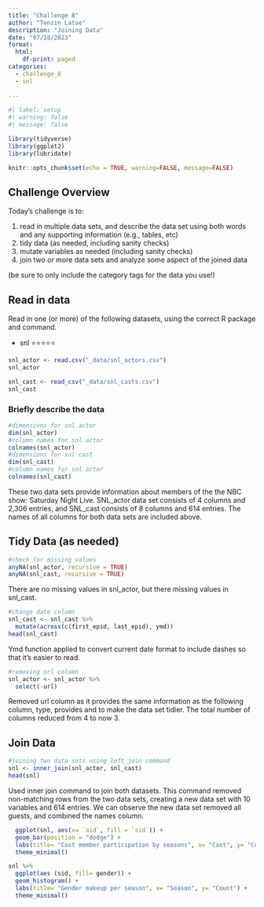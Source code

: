 ```yaml
---
title: "Challenge 8"
author: "Tenzin Latoe"
description: "Joining Data"
date: "07/18/2023"
format:
  html:
    df-print: paged
categories:
  - challenge_8
  - snl
  
---
```


```r
#| label: setup
#| warning: false
#| message: false

library(tidyverse)
library(ggplot2)
library(lubridate)

knitr::opts_chunk$set(echo = TRUE, warning=FALSE, message=FALSE)
```

## Challenge Overview

Today's challenge is to:

1)  read in multiple data sets, and describe the data set using both words and any supporting information (e.g., tables, etc)
2)  tidy data (as needed, including sanity checks)
3)  mutate variables as needed (including sanity checks)
4)  join two or more data sets and analyze some aspect of the joined data

(be sure to only include the category tags for the data you use!)

## Read in data

Read in one (or more) of the following datasets, using the correct R package and command.

  - snl ⭐⭐⭐⭐⭐

```r
snl_actor <- read.csv("_data/snl_actors.csv")
snl_actor
```

```r
snl_cast <- read_csv("_data/snl_casts.csv")
snl_cast
```

### Briefly describe the data

```r
#dimensions for snl actor
dim(snl_actor)
#column names for snl actor
colnames(snl_actor)
#dimensions for snl cast
dim(snl_cast)
#column names for snl actor
colnames(snl_cast)
```

These two data sets provide information about members of the the NBC show: Saturday Night Live. SNL_actor data set consists of 4 columns and 2,306 entries, and SNL_cast consists of 8 columns and 614 entries. The names of all columns for both data sets are included above. 

## Tidy Data (as needed)

```r
#check for missing values 
anyNA(snl_actor, recursive = TRUE)
anyNA(snl_cast, recursive = TRUE)
```

There are no missing values in snl_actor, but there missing values in snl_cast. 


```r
#change date column 
snl_cast <- snl_cast %>% 
  mutate(across(c(first_epid, last_epid), ymd))
head(snl_cast)
```

Ymd function applied to convert current date format to include dashes so that it's easier to read. 

```r
#removing url column 
snl_actor <- snl_actor %>% 
  select(-url)
```
Removed url column as it provides the same information as the following column, type, provides and to make the data set tidier. The total number of columns reduced from 4 to now 3. 

## Join Data

```r
#joining two data sets using left_join command
snl <- inner_join(snl_actor, snl_cast)
head(snl)
```

Used inner join command to join both datasets. This command removed non-matching rows from the two data sets, creating a new data set with 10 variables and 614 entries. We can observe the new data set removed all guests, and combined the names column. 

```r

  ggplot(snl, aes(x= `aid`, fill = `sid`)) +
  geom_bar(position = "dodge") + 
  labs(title= "Cast member participation by seasons", x= "Cast", y= "Count")+
  theme_minimal()
```
```r
snl %>% 
  ggplot(aes (sid, fill= gender)) +
  geom_histogram() +
  labs(title= "Gender makeup per season", x= "Season", y= "Count") +
  theme_minimal()
```

